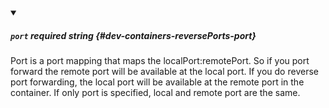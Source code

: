 
<details className="config-field" data-expandable="false" open>
<summary>

##### `port` <span class="config-field-required" data-required="false">required</span> <span class="config-field-type">string</span> <span class="config-field-default"></span> <span class="config-field-enum"></span> {#dev-containers-reversePorts-port}

Port is a port mapping that maps the localPort:remotePort. So if
you port forward the remote port will be available at the local port.
If you do reverse port forwarding, the local port will be available
at the remote port in the container. If only port is specified, local and
remote port are the same.

</summary>



</details>
